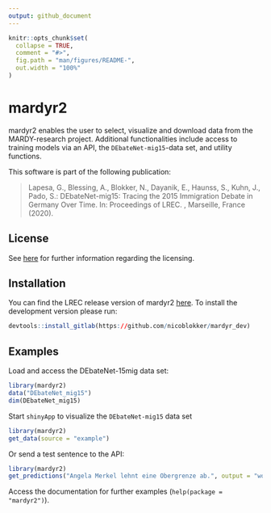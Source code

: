 ```yaml
---
output: github_document
---
```


<!-- README.md is generated from README.Rmd. Please edit that file -->

```r
knitr::opts_chunk$set(
  collapse = TRUE,
  comment = "#>",
  fig.path = "man/figures/README-",
  out.width = "100%"
)
```

# mardyr2

<!-- badges: start -->
<!-- badges: end -->

mardyr2 enables the user to select, visualize and download
data from the MARDY-research project. Additional functionalities include access to
training models via an API, the `DEbateNet-mig15`-data set, and utility functions.

This software is part of the following publication:

>  Lapesa, G., Blessing, A., Blokker, N., Dayanik, E., Haunss, S., Kuhn, J., Pado, S.: 
 DEbateNet-mig15: Tracing the 2015 Immigration Debate in Germany Over Time. 
 In: Proceedings of LREC. , Marseille, France (2020). 

## License

See [here](https://clarin09.ims.uni-stuttgart.de/debatenet/) for further information regarding the licensing. 


## Installation

You can find the LREC release version of mardyr2 [here](https://clarin09.ims.uni-stuttgart.de/debatenet/). 
To install the development version please run: 

``` r
devtools::install_gitlab(https://github.com/nicoblokker/mardyr_dev)
```

## Examples

Load and access the DEbateNet-15mig data set:

```r
library(mardyr2)
data("DEbateNet_mig15")
dim(DEbateNet_mig15)
```

Start `shinyApp` to visualize the `DEbateNet-mig15` data set

```r
library(mardyr2)
get_data(source = "example")
```

Or send a test sentence to the API:

```r
library(mardyr2)
get_predictions("Angela Merkel lehnt eine Obergrenze ab.", output = "word")
```

Access the documentation for further examples (`help(package = "mardyr2")`).
